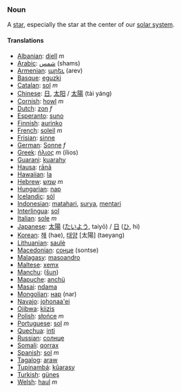 ===Noun===

A [[star]], especially the star at the center of our [[solar system]].

====Translations====

*[[Albanian]]: [[diell]] ''m''
*[[Arabic]]: [[شمس]] (shams)
*[[Armenian]]: [[արեւ]] (arev)
*[[Basque]]: [[eguzki]]
*[[Catalan]]: [[sol]] ''m''
*[[Chinese]]: [[日]], [[太阳]] / [[太陽]] (tài yáng)
*[[Cornish]]: [[howl]] ''m''
*[[Dutch]]: [[zon]] ''f''
*[[Esperanto]]: [[suno]]
*[[Finnish]]: [[aurinko]]
*[[French]]: [[soleil]] ''m''
*[[Frisian]]: [[sinne]]
*[[German]]: [[Sonne]] ''f''
*[[Greek]]: [[ήλιος]] ''m'' (ílios)
*[[Guarani]]: [[kuarahy]]
*[[Hausa]]: [[rānā]]
*[[Hawaiian]]: [[la]]
*[[Hebrew]]: [[שמש]] ''m''
*[[Hungarian]]: [[nap]]
*[[Icelandic]]: [[sól]]
*[[Indonesian]]: [[matahari]], [[surya]], [[mentari]]
*[[Interlingua]]: [[sol]]
*[[Italian]]: [[sole]] ''m''
*[[Japanese]]: [[太陽]] ([[たいよう]], taiyō) / [[日]] ([[ひ]], hi)
*[[Korean]]: [[해]] (hae), [[태양]] [太陽] (taeyang)
*[[Lithuanian]]: [[saulė]]
*[[Macedonian]]: [[сонце]] (sontse)
*[[Malagasy]]: [[masoandro]]
*[[Maltese]]: [[xemx]]
*[[Manchu]]: ([[šun]])
*[[Mapuche]]: [[anchü]]
*[[Masai]]: [[ndama]]
*[[Mongolian]]: [[нар]] (nar)
*[[Navajo]]: [[johonaa'ei]]
*[[Ojibwa]]: [[kiizis]]
*[[Polish]]: [[słońce]] ''m''
*[[Portuguese]]: [[sol]] ''m''
*[[Quechua]]: [[inti]]
*[[Russian]]: [[солнце]]
*[[Somali]]: [[qorrax]]
*[[Spanish]]: [[sol]] ''m''
*[[Tagalog]]: [[araw]]
*[[Tupinambá]]: [[kûarasy]]
*[[Turkish]]: [[güneş]]
*[[Welsh]]: [[haul]] ''m''